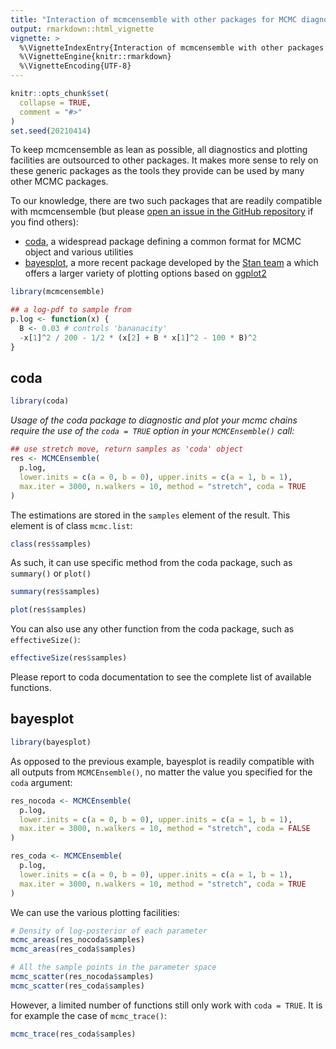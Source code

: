 ```yaml
---
title: "Interaction of mcmcensemble with other packages for MCMC diagnostic and plotting"
output: rmarkdown::html_vignette
vignette: >
  %\VignetteIndexEntry{Interaction of mcmcensemble with other packages for MCMC diagnostic and plotting}
  %\VignetteEngine{knitr::rmarkdown}
  %\VignetteEncoding{UTF-8}
---
```


```r
knitr::opts_chunk$set(
  collapse = TRUE,
  comment = "#>"
)
set.seed(20210414)
```

To keep mcmcensemble as lean as possible, all diagnostics and plotting facilities are outsourced to other packages. It makes more sense to rely on these generic packages as the tools they provide can be used by many other MCMC packages.

To our knowledge, there are two such packages that are readily compatible with mcmcensemble (but please [open an issue in the GitHub repository](https://github.com/Bisaloo/mcmcensemble/issues/new/choose) if you find others):

- [coda](https://cran.r-project.org/package=coda), a widespread package defining a common format for MCMC object and various utilities
- [bayesplot](https://mc-stan.org/bayesplot/), a more recent package developed by the [Stan team](https://mc-stan.org/) a which offers a larger variety of plotting options based on [ggplot2](https://ggplot2.tidyverse.org/)

```r
library(mcmcensemble)

## a log-pdf to sample from
p.log <- function(x) {
  B <- 0.03 # controls 'bananacity'
  -x[1]^2 / 200 - 1/2 * (x[2] + B * x[1]^2 - 100 * B)^2
}
```

## coda

```r
library(coda)
```

*Usage of the coda package to diagnostic and plot your mcmc chains require the use of the `coda = TRUE` option in your `MCMCEnsemble()` call:*

```r
## use stretch move, return samples as 'coda' object
res <- MCMCEnsemble(
  p.log,
  lower.inits = c(a = 0, b = 0), upper.inits = c(a = 1, b = 1),
  max.iter = 3000, n.walkers = 10, method = "stretch", coda = TRUE
)
```

The estimations are stored in the `samples` element of the result. This element
is of class `mcmc.list`:

```r
class(res$samples)
```

As such, it can use specific method from the coda package, such as `summary()` or `plot()`

```r
summary(res$samples)
```

```r
plot(res$samples)
```

You can also use any other function from the coda package, such as `effectiveSize()`:

```r
effectiveSize(res$samples)
```

Please report to coda documentation to see the complete list of available functions.

## bayesplot

```r
library(bayesplot)
```

As opposed to the previous example, bayesplot is readily compatible with all outputs from `MCMCEnsemble()`, no matter the value you specified for the `coda` argument:

```r
res_nocoda <- MCMCEnsemble(
  p.log,
  lower.inits = c(a = 0, b = 0), upper.inits = c(a = 1, b = 1),
  max.iter = 3000, n.walkers = 10, method = "stretch", coda = FALSE
)

res_coda <- MCMCEnsemble(
  p.log,
  lower.inits = c(a = 0, b = 0), upper.inits = c(a = 1, b = 1),
  max.iter = 3000, n.walkers = 10, method = "stretch", coda = TRUE
)
```

We can use the various plotting facilities:

```r
# Density of log-posterior of each parameter
mcmc_areas(res_nocoda$samples)
mcmc_areas(res_coda$samples)

# All the sample points in the parameter space
mcmc_scatter(res_nocoda$samples)
mcmc_scatter(res_coda$samples)
```

However, a limited number of functions still only work with `coda = TRUE`. It is for example the case of `mcmc_trace()`:

```r
mcmc_trace(res_coda$samples)
```

